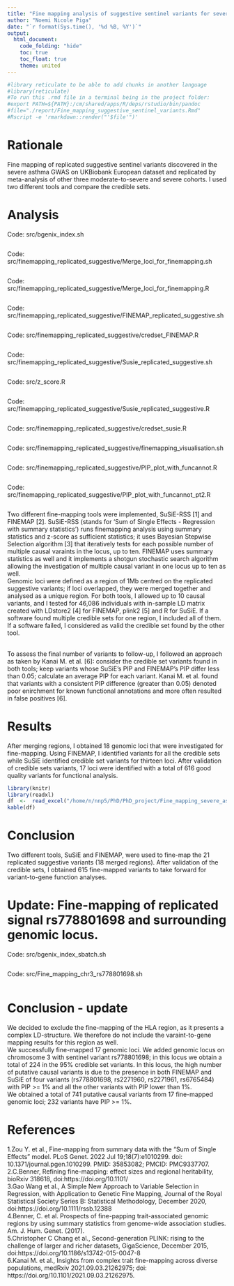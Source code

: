 ---
title: "Fine mapping analysis of suggestive sentinel variants for severe asthma study"
author: "Noemi Nicole Piga"
date: "`r format(Sys.time(), '%d %B, %Y')`"
output:
  html_document:
    code_folding: "hide"
    toc: true
    toc_float: true
    theme: united
---

```{r, setup, hide = TRUE}
#library reticulate to be able to add chunks in another language
#library(reticulate)
#To run this .rmd file in a terminal being in the project folder:
#export PATH=${PATH}:/cm/shared/apps/R/deps/rstudio/bin/pandoc
#file="./report/Fine_mapping_suggestive_sentinel_variants.Rmd"
#Rscript -e 'rmarkdown::render("'$file'")'
```


# Rationale
Fine mapping of replicated suggestive sentinel variants discovered in the severe asthma GWAS on UKBiobank European dataset and replicated by meta-analysis of other three moderate-to-severe and severe cohorts. I used two different tools and compare the credible sets.

# Analysis
Code: src/bgenix_index.sh
```{r, code = readLines('/home/n/nnp5/PhD/PhD_project/Fine_mapping_severe_asthma/src/bgenix_index.sh'), eval=FALSE}
```
Code: src/finemapping_replicated_suggestive/Merge_loci_for_finemapping.sh
```{r, code = readLines('/home/n/nnp5/PhD/PhD_project/Fine_mapping_severe_asthma/src/finemapping_replicated_suggestive/Merge_loci_for_finemapping.sh'), eval=FALSE}
```
Code: src/finemapping_replicated_suggestive/Merge_loci_for_finemapping.R
```{r, code = readLines('/home/n/nnp5/PhD/PhD_project/Fine_mapping_severe_asthma/src/finemapping_replicated_suggestive/Merge_loci_for_finemapping.R'), eval=FALSE}
```
Code: src/finemapping_replicated_suggestive/FINEMAP_replicated_suggestive.sh
```{r, code = readLines('/home/n/nnp5/PhD/PhD_project/Fine_mapping_severe_asthma/src/finemapping_replicated_suggestive/FINEMAP_replicated_suggestive.sh'), eval=FALSE}
```
Code: src/finemapping_replicated_suggestive/credset_FINEMAP.R
```{r, code = readLines('/home/n/nnp5/PhD/PhD_project/Fine_mapping_severe_asthma/src/finemapping_replicated_suggestive/credset_FINEMAP.R'), eval=FALSE}
```
Code: src/finemapping_replicated_suggestive/Susie_replicated_suggestive.sh
```{r, code = readLines('/home/n/nnp5/PhD/PhD_project/Fine_mapping_severe_asthma/src/finemapping_replicated_suggestive/Susie_replicated_suggestive.sh'), eval=FALSE}
```
Code: src/z_score.R
```{r, code = readLines('/home/n/nnp5/PhD/PhD_project/Fine_mapping_severe_asthma/src/z_score.R'), eval=FALSE}
```
Code: src/finemapping_replicated_suggestive/Susie_replicated_suggestive.R
```{r, code = readLines('/home/n/nnp5/PhD/PhD_project/Fine_mapping_severe_asthma/src/finemapping_replicated_suggestive/Susie_replicated_suggestive.R'), eval=FALSE}
```
Code: src/finemapping_replicated_suggestive/credset_susie.R
```{r, code = readLines('/home/n/nnp5/PhD/PhD_project/Fine_mapping_severe_asthma/src/finemapping_replicated_suggestive/credset_susie.R'), eval=FALSE}
```
Code: src/finemapping_replicated_suggestive/finemapping_visualisation.sh
```{r, code = readLines('/home/n/nnp5/PhD/PhD_project/Fine_mapping_severe_asthma/src/finemapping_replicated_suggestive/finemapping_visualisation.sh'), eval=FALSE}
```
Code: src/finemapping_replicated_suggestive/PIP_plot_with_funcannot.R
```{r, code = readLines('/home/n/nnp5/PhD/PhD_project/Fine_mapping_severe_asthma/src/finemapping_replicated_suggestive/PIP_plot_with_funcannot.R'), eval=FALSE}
```
Code: src/finemapping_replicated_suggestive/PIP_plot_with_funcannot_pt2.R
```{r, code = readLines('/home/n/nnp5/PhD/PhD_project/Fine_mapping_severe_asthma/src/finemapping_replicated_suggestive/PIP_plot_with_funcannot_pt2.R'), eval=FALSE}
```


Two different fine-mapping tools were implemented, SuSiE-RSS [1] and FINEMAP [2]. SuSiE-RSS (stands for 'Sum of Single Effects - Regression with summary statistics') runs finemapping analysis using summary statistics and z-score as sufficient statistics; it uses Bayesian Stepwise Selection algorithm [3] that iteratively tests for each possible number of multiple causal varaints in the locus, up to ten. FINEMAP uses summary statistics as well and it implements a shotgun stochastic search algorithm allowing the investigation of multiple causal variant in one locus up to ten as well.
<br>
Genomic loci were defined as a region of 1Mb centred on the replicated suggestive variants; if loci overlapped, they were merged together and analysed as a unique region. For both tools, I allowed up to 10 causal variants, and I tested for 46,086 individuals with in-sample LD matrix created with LDstore2 [4] for FINEMAP, plink2 [5] and R for SuSiE. If a software found multiple credible sets for one region, I included all of them. If a software failed, I considered as valid the credible set found by the other tool.
<br>

<br>
To assess the final number of variants to follow-up, I followed an approach as taken by Kanai M. et al. [6]: consider the credible set variants found in both tools; keep variants whose SuSiE's PIP and FINEMAP's PIP differ less than 0.05; calculate an average PIP for each variant. Kanai M. et al. found that variants with a consistent PIP difference (greater than 0.05) denoted poor enirchment for known functional annotations and more often resulted in false positives [6].

# Results
After merging regions, I obtained 18 genomic loci that were investigated for fine-mapping. Using FINEMAP, I identified variants for all the credible sets while SuSiE identified credible set variants for thirteen loci. After validation of credible sets variants, 17 loci were identified with a total of 616 good quality variants for functional analysis.
```{r, echo=FALSE}
library(knitr)
library(readxl)
df  <-  read_excel("/home/n/nnp5/PhD/PhD_project/Fine_mapping_severe_asthma/src/report/Finemapping_repl_sugg_vars.xlsx", sheet="Credible_set_N", skip = 1, col_names = TRUE)
kable(df)
```

# Conclusion
Two different tools, SuSiE and FINEMAP, were used to fine-map the 21 replicated suggestive variants (18 merged regions). After validation of the credible sets, I obtained 615 fine-mapped variants to take forward for variant-to-gene function analyses.

# Update: Fine-mapping of replicated signal rs778801698 and surrounding genomic locus.
Code: src/bgenix_index_sbatch.sh
```{r, code = readLines('/home/n/nnp5/PhD/PhD_project/Fine_mapping_severe_asthma/src/bgenix_index_sbatch.sh'), eval=FALSE}
```
Code: src/Fine_mapping_chr3_rs778801698.sh
```{r, code = readLines('/home/n/nnp5/PhD/PhD_project/Fine_mapping_severe_asthma/src/Fine_mapping_chr3_rs778801698.sh'), eval=FALSE}
```

# Conclusion - update
We decided to exclude the fine-mapping of the HLA region, as it presents a complex LD-structure. We therefore do not include
the varaint-to-gene mapping results for this region as well.
<br>
We successfully fine-mapped 17 genomic loci. We added genomic locus on chromosome 3 with sentinel variant rs778801698; in this
locus we obtain a total of 224 in the 95% credible set variants. In this locus, the high number of putative causal variants is due to the
presence in both FINEMAP and SuSiE of four variants (rs778801698, rs2271960, rs2271961, rs6765484) with PIP >= 1% and all the other variants with PIP lower than 1%.
<br>
We obtained a total of 741 putative causal variants from 17 fine-mapped genomic loci; 232 variants have PIP >= 1%.



# References
1.Zou Y. et al., Fine-mapping from summary data with the "Sum of Single Effects" model. PLoS Genet. 2022 Jul 19;18(7):e1010299. doi: 10.1371/journal.pgen.1010299. PMID: 35853082; PMCID: PMC9337707.
<br>
2.C.Benner, Refining fine-mapping: effect sizes and regional heritability, bioRxiv 318618, doi:https://doi.org/10.1101/
<br>
3.Gao Wang et al., A Simple New Approach to Variable Selection in Regression, with Application to Genetic Fine Mapping, Journal of the Royal Statistical Society Series B: Statistical Methodology, December 2020, doi:https://doi.org/10.1111/rssb.12388
<br>
4.Benner, C. et al. Prospects of fine-papping trait-associated genomic regions by using summary statistics from genome-wide association studies. Am. J. Hum. Genet. (2017).
<br>
5.Christopher C Chang et al., Second-generation PLINK: rising to the challenge of larger and richer datasets, GigaScience, December 2015, doi:https://doi.org/10.1186/s13742-015-0047-8
<br>
6.Kanai M. et al., Insights from complex trait fine-mapping across diverse populations, medRxiv 2021.09.03.21262975; doi: https://doi.org/10.1101/2021.09.03.21262975.

